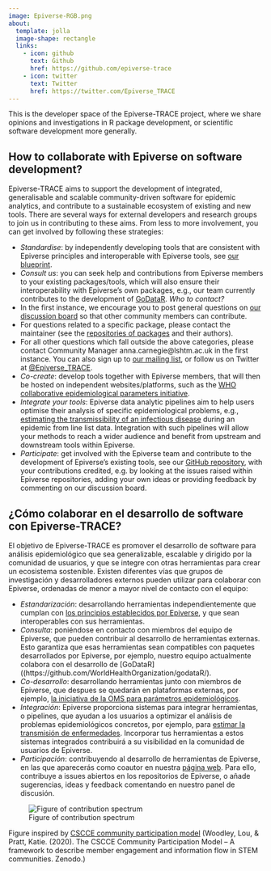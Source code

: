 ```yaml
---
image: Epiverse-RGB.png
about:
  template: jolla
  image-shape: rectangle
  links:
    - icon: github
      text: Github
      href: https://github.com/epiverse-trace
    - icon: twitter
      text: Twitter
      href: https://twitter.com/Epiverse_TRACE
---
```


This is the developer space of the Epiverse-TRACE project, where we share opinions and investigations in R package development, or scientific software development more generally.

## How to collaborate with Epiverse on software development?

Epiverse-TRACE aims to support the development of integrated, generalisable and scalable community-driven software for epidemic analytics, and contribute to a sustainable ecosystem of existing and new tools. There are several ways for external developers and research groups to join us in contributing to these aims. From less to more involvement, you can get involved by following these strategies:

- *Standardise*: by independently developing tools that are consistent with Epiverse principles and interoperable with Epiverse tools, see [our blueprint](https://epiverse-trace.github.io/blueprints/principles.html#community-health).
- *Consult us*: you can seek help and contributions from Epiverse members to your existing packages/tools, which will also ensure their interoperability with Epiverse’s own packages, e.g., our team currently contributes to the development of [GoDataR](https://github.com/WorldHealthOrganization/godataR/).
*Who to contact?*
- In the first instance, we encourage you to post general questions on [our discussion board](https://github.com/orgs/epiverse-trace/discussions) so that other community members can contribute. 
- For questions related to a specific package, please contact the maintainer (see the [repositories of packages](https://github.com/orgs/epiverse-trace/repositories) and their authors). 
- For all other questions which fall outside the above categories, please contact Community Manager anna.carnegie@lshtm.ac.uk in the first instance. 
You can also sign up to [our mailing list](https://data.org/initiatives/epiverse/our-community/), or follow us on Twitter at [@Epiverse_TRACE](https://twitter.com/Epiverse_TRACE).
- *Co-create*: develop tools together with Epiverse members, that will then be hosted on independent websites/platforms, such as the [WHO collaborative epidemiological parameters initiative](https://github.com/WorldHealthOrganization/collaboratory-epiparameter-community).
- *Integrate your tools*: Epiverse data analytic pipelines aim to help users optimise their analysis of specific epidemiological problems, e.g., [estimating the transmissibility of an infectious disease](https://github.com/epiverse-trace/episoap) during an epidemic from line list data. Integration with such pipelines will allow your methods to reach a wider audience and benefit from upstream and downstream tools within Epiverse.
- *Participate*: get involved with the Epiverse team and contribute to the development of Epiverse's existing tools, see our [GitHub repository](https://github.com/epiverse-trace), with your contributions credited, e.g. by looking at the issues raised within Epiverse repositories, adding your own ideas or providing feedback by commenting on our discussion board.

## ¿Cómo colaborar en el desarrollo de software con Epiverse-TRACE?

El objetivo de Epiverse-TRACE es promover el desarrollo de software para análisis epidemiológico que sea generalizable, escalable y dirigido por la comunidad de usuarios, y que se integre con otras herramientas para crear un ecosistema sostenible. Existen diferentes vías que grupos de investigación y desarrolladores externos pueden utilizar para colaborar con Epiverse, ordenadas de menor a mayor nivel de contacto con el equipo: 

- *Estandarización*: desarrollando herramientas independientemente que cumplan con [los principios establecidos por Epiverse](https://epiverse-trace.github.io/blueprints/principles.html#community-health), y que sean interoperables con sus herramientas.
- *Consulta*: poniéndose en contacto con miembros del equipo de Epiverse, que pueden contribuir al desarrollo de herramientas externas. Esto garantiza que esas herramientas sean compatibles con paquetes desarrollados por Epiverse, por ejemplo, nuestro equipo actualmente colabora con el desarrollo de [GoDataR]((https://github.com/WorldHealthOrganization/godataR/).
- *Co-desarrollo*: desarrollando herramientas junto con miembros de Epiverse, que despues se quedarán en plataformas externas, por ejemplo, [la iniciativa de la OMS para parámetros epidemiológicos](https://github.com/WorldHealthOrganization/collaboratory-epiparameter-community).  
- *Integración*: Epiverse proporciona sistemas para integrar herramientas, o pipelines, que ayudan a los usuarios a optimizar el análisis de problemas epidemiológicos concretos, por ejemplo, para [estimar la transmisión de enfermedades](https://github.com/epiverse-trace/episoap). Incorporar tus herramientas a estos sistemas integrados contribuirá a su visibilidad en la comunidad de usuarios de Epiverse.
- *Participación*: contribuyendo al desarrollo de herramientas de Epiverse, en las que aparecerás como coautor en nuestra [página web](https://github.com/epiverse-trace). Para ello, contribuye a issues abiertos en los repositorios de Epiverse, o añade sugerencias, ideas y feedback comentando en nuestro panel de discusión.

![Figure of contribution spectrum](contribution_figure.png)

Figure inspired by [CSCCE community participation model](https://doi.org/10.5281/zenodo.3997802) (Woodley, Lou, & Pratt, Katie. (2020). The CSCCE Community Participation Model – A framework to describe member engagement and information flow in STEM communities. Zenodo.)

